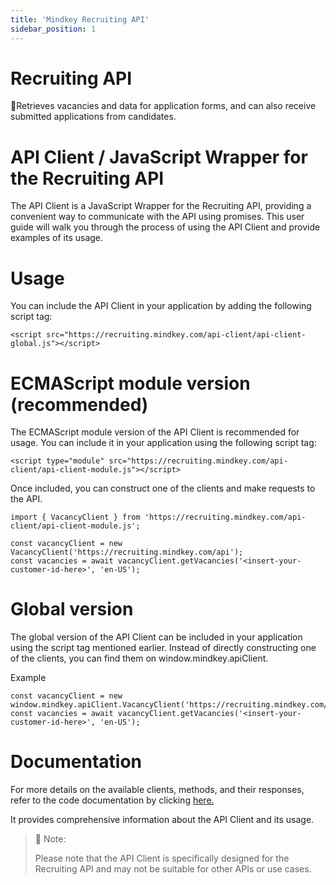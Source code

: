 ```yaml
---
title: 'Mindkey Recruiting API'
sidebar_position: 1
---
```


# Recruiting API

📜Retrieves vacancies and data for application forms, and can also receive submitted applications from candidates.

# API Client / JavaScript Wrapper for the Recruiting API

The API Client is a JavaScript Wrapper for the Recruiting API, providing a convenient way to communicate with the API using promises. This user guide will walk you through the process of using the API Client and provide examples of its usage.

# Usage

You can include the API Client in your application by adding the following script tag:

```
<script src="https://recruiting.mindkey.com/api-client/api-client-global.js"></script>
```

# ECMAScript module version (recommended)

The ECMAScript module version of the API Client is recommended for usage. You can include it in your application using the following script tag:

```
<script type="module" src="https://recruiting.mindkey.com/api-client/api-client-module.js"></script>
```

Once included, you can construct one of the clients and make requests to the API.

```
import { VacancyClient } from 'https://recruiting.mindkey.com/api-client/api-client-module.js';

const vacancyClient = new VacancyClient('https://recruiting.mindkey.com/api');
const vacancies = await vacancyClient.getVacancies('<insert-your-customer-id-here>', 'en-US');
```

# Global version

The global version of the API Client can be included in your application using the script tag mentioned earlier. Instead of directly constructing one of the clients, you can find them on window.mindkey.apiClient.

Example

```
const vacancyClient = new window.mindkey.apiClient.VacancyClient('https://recruiting.mindkey.com/api');
const vacancies = await vacancyClient.getVacancies('<insert-your-customer-id-here>', 'en-US');
```

# Documentation

For more details on the available clients, methods, and their responses, refer to the code documentation by clicking [here.](https://apidocs-dev.mindkey.com/recruiting-typedoc/index.html)

It provides comprehensive information about the API Client and its usage.

> 📘 Note:
>
> Please note that the API Client is specifically designed for the Recruiting API and may not be suitable for other APIs or use cases.
